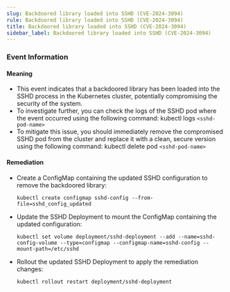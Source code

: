 ```yaml
--- 
slug: Backdoored library loaded into SSHD (CVE-2024-3094)
rule: Backdoored library loaded into SSHD (CVE-2024-3094)
title: Backdoored library loaded into SSHD (CVE-2024-3094)
sidebar_label: Backdoored library loaded into SSHD (CVE-2024-3094)
---
```



### Event Information

#### Meaning

- This event indicates that a backdoored library has been loaded into the SSHD process in the Kubernetes cluster, potentially compromising the security of the system.
- To investigate further, you can check the logs of the SSHD pod where the event occurred using the following command:
  kubectl logs `<sshd-pod-name>`
- To mitigate this issue, you should immediately remove the compromised SSHD pod from the cluster and replace it with a clean, secure version using the following command:
  kubectl delete pod `<sshd-pod-name>`

#### Remediation

- Create a ConfigMap containing the updated SSHD configuration to remove the backdoored library:
  ```
  kubectl create configmap sshd-config --from-file=sshd_config_updated
  ```

- Update the SSHD Deployment to mount the ConfigMap containing the updated configuration:
  ```
  kubectl set volume deployment/sshd-deployment --add --name=sshd-config-volume --type=configmap --configmap-name=sshd-config --mount-path=/etc/sshd
  ```

- Rollout the updated SSHD Deployment to apply the remediation changes:
  ```
  kubectl rollout restart deployment/sshd-deployment
  ```

